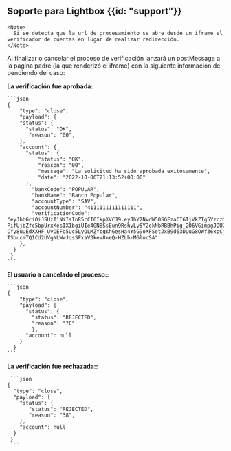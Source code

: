 ## Soporte para Lightbox {{id: "support"}}

    <Note>
      Si se detecta que la url de procesamiento se abre desde un iframe el verificador de cuentas en lugar de realizar redirección.
    </Note>

Al finalizar o cancelar el proceso de verificación lanzará un postMessage a la pagina padre (la que renderizó el iframe) con la siguiente información de pendiendo del caso:

**La verificación fue aprobada:**

    ```json
    {
        "type": "close",
        "payload": {
        "status": {
          "status": "OK",
           "reason": "00",
        },
        "account": {
          "status": {
              "status": "OK",
              "reason": "00",
              "message": "La solicitud ha sido aprobada exitosamente",
              "date": "2022-10-06T21:13:52+00:00"
          },
            "bankCode": "POPULAR",
            "bankName": "Banco Popular",
            "accountType": "SAV",
            "accountNumber": "4111111111111111",
            "verificationCode": "eyJhbGciOiJSUzI1NiIsInR5cCI6IkpXVCJ9.eyJhY2NvdW50SGFzaCI6IjVkZTg5YzczMGRhYWM1YjE2ZGE2MmI5YzllM2MzMjk5NGViMzk1MTAiLCJvblRlc3QiOnRydWUsInNlcnZpY2UiOiJtb2NrIiwic2tpcFZlcmlmaWNhdGlvbkV4cGlyZWQiOmZhbHNlLCJleHAiOjE2NjUwOTQ0MjR9.bjco2ZBMhNDr8MToHetIdlRiLKbivl81YS6hdz-PifUjbZfc5bpUrxKesIX1bgiUIe4GN8SsEun9RshyLy5Y2ckNbRBBhPig_2O6VGimpgJOUZ36WiH0OS6lFCXUoxFfi_TE6rABPNH5Y6QUzy4JYyx7JnFUWztrOG2ZmI_d5fNMrqWBPduSjPzel1ne74GfW_vXVsqbDPmm4TJDz71Yj5-CYy8uUEdXXHF_UvOEFo5Uc5LyOLMZYcgKhGesHa4Y5G9oXFSetJxB9d63DUuG8OWf36xpCjmiPbDlR-TSbucmTQ1Cd2UVgNLWwJqsSFxaV3kev8neQ-HZLh-M6lucSA"
        },
      }
     }
    ```
**El usuario a cancelado el proceso::**

    ```json
    {
        "type": "close",
        "payload": {
          "status": {
            "status": "REJECTED",
            "reason": "?C"
            },
          "account": null
        }
      }
    ```

 **La verificación fue rechazada::**

     ```json
    {
      "type": "close",
      "payload": {
        "status": {
           "status": "REJECTED",
           "reason": "38",
        },
        "account": null
      }
     }
     ```
